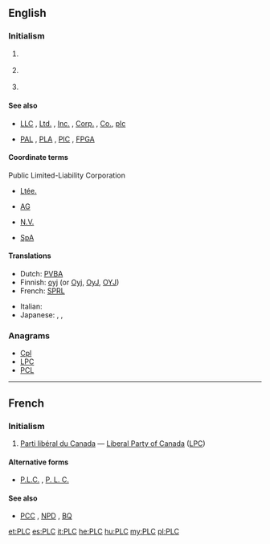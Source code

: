 ==English==
{{wikipedia}}
===Initialism===
{{en-initialism}}

# {{context|business}} {{initialism of|[[public]] [[limited]]-[[liability]] [[company]]/[[corporation]]}}
# {{context|communications}} {{initialism of|power line communication}}
# {{context|electronics}} {{initialism of|programmable logic controller}}

====See also====
* {{sense|business}} [[LLC]] , [[Ltd.]] , [[Inc.]] , [[Corp.]] , [[Co.]], [[plc]]
* {{sense|electronics}} [[PAL]] , [[PLA]] , [[PIC]] , [[FPGA]]

====Coordinate terms====
; Public Limited-Liability Corporation
* {{sense|Canada}} [[Ltée.]] {{qualifier|French}}
* {{sense|Germany}} [[AG]] {{qualifier|German}}
* {{sense|Netherlands}} [[N.V.]] {{qualifier|Dutch}}
* {{sense|Italy}} [[SpA]] {{qualifier|Italian}}

====Translations====
{{trans-top|Abbreviation for Public Limited Liability Corporation}}
* Dutch: [[PVBA]]
* Finnish: [[oyj]] (or [[Oyj]], [[OyJ]], [[OYJ]])
* French: [[SPRL]]
{{trans-mid}}
* Italian: {{t-|it|SpA}}
* Japanese: {{t-|ja|K.K.}}, {{t+|ja|株式会社|tr=kabushikigaisha}}, {{qualifier|literally}}{{t-|ja|上場株式会社|tr=jōjōkabushikigaisha}}
{{trans-bottom}}

{{trans-top|Abbreviation for a programmable logic controller}}
{{trans-mid}}
{{trans-bottom}}

===Anagrams===
* [[Cpl#English|Cpl]]
* [[LPC#English|LPC]]
* [[PCL#English|PCL]]

----

==French==

===Initialism===
{{head|fr|initialism|tr=[[parti|Parti]] [[libéral]] [[du]] [[Canada]]}}

# {{context|initialism|lang=fr}} {{context|Canada|politics|lang=fr}} [[Parti libéral du Canada]] &mdash; [[Liberal Party of Canada]] ([[LPC]])

====Alternative forms====
* [[P.L.C.]] , [[P. L. C.]]

====See also====
* [[PCC]] , [[NPD]] , [[BQ]]

[[et:PLC]]
[[es:PLC]]
[[it:PLC]]
[[he:PLC]]
[[hu:PLC]]
[[my:PLC]]
[[pl:PLC]]